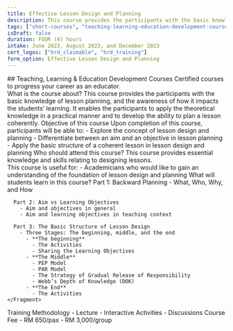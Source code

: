 ```yaml
---
title: Effective Lesson Design and Planning 
description: This course provides the participants with the basic knowledge of lesson planning, and the awareness of how it impacts the students’ learning.
tags: ["short-courses", "teaching-learning-education-development-courses"]
isDraft: false
duration: FOUR (4) hours
intake: June 2023, August 2023, and December 2023
cert_logos: ["hrd_claimable", "hrd_training"]
form_option: Effective Lesson Design and Planning
---
```



<div class="text-center">
    ## Teaching, Learning & Education Development Courses
    Certified courses to progress your career as an educator.
</div>

<Bs5Accordion accordion_id="accordion_content">
  <Bs5AccordionItem accordion_id="accordion_content" index="0">
    <span>What is the course about?</span>
    <Fragment slot="content">
      This course provides the participants with the basic knowledge of lesson
      planning, and the awareness of how it impacts the students’ learning. It
      enables the participants to apply the theoretical knowledge in a
      practical manner and to develop the ability to plan a lesson coherently.
    </Fragment>
  </Bs5AccordionItem>
  <Bs5AccordionItem accordion_id="accordion_content" index="1">
    <span>Objective of this course</span>
    <Fragment slot="content">
      Upon completion of this course, participants will be able to:      
        - Explore the concept of lesson design and planning
        - Differentiate between an aim and an objective in lesson planning
        - Apply the basic structure of a coherent lesson in lesson design and
          planning      
    </Fragment>
  </Bs5AccordionItem>
  <Bs5AccordionItem accordion_id="accordion_content" index="2">
    <span>Who should attend this course?</span>
    <Fragment slot="content">
      This course provides essential knowledge and skills relating to designing lessons.
      <br />This course is useful for:      
        - Academicians who would like to gain an understanding of the
          foundation of lesson design and planning      
    </Fragment>
  </Bs5AccordionItem>
  <Bs5AccordionItem accordion_id="accordion_content" index="3">
    <span>What will students learn in this course?</span>
    <Fragment slot="content">
      Part 1: Backward Planning      
        - What, Who, Why, and How      
      
      Part 2: Aim vs Learning Objectives      
        - Aim and objectives in general
        - Aim and learning objectives in teaching context      
      
      Part 3: The Basic Structure of Lesson Design      
        - Three Stages: The beginning, middle, and the end        
          - **The beginning**
            - The Activities
            - Sharing the Learning Objectives          
          - **The Middle**
            - PEP Model
            - PAR Model
            - The Strategy of Gradual Release of Responsibility
            - Webb’s Depth of Knowledge (DOK)          
          - **The End**
            - The Activities                        
    </Fragment>
  </Bs5AccordionItem>
  <Bs5AccordionItem accordion_id="accordion_content" index="4">
    <span>Training Methodology</span>
    <Fragment slot="content">      
        - Lecture
        - Interactive Activities
        - Discussions      
    </Fragment>
  </Bs5AccordionItem>
  <Bs5AccordionItem accordion_id="accordion_content" index="5">
    <span>Course Fee</span>
    <Fragment slot="content">      
        - RM 650/pax
        - RM 3,000/group      
    </Fragment>
  </Bs5AccordionItem>
</Bs5Accordion>




